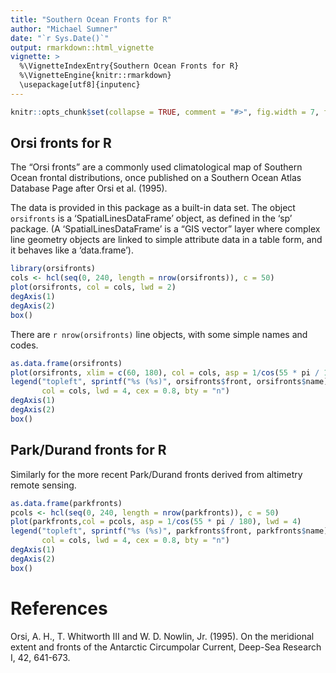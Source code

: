 ```yaml
---
title: "Southern Ocean Fronts for R"
author: "Michael Sumner"
date: "`r Sys.Date()`"
output: rmarkdown::html_vignette
vignette: >
  %\VignetteIndexEntry{Southern Ocean Fronts for R}
  %\VignetteEngine{knitr::rmarkdown}
  \usepackage[utf8]{inputenc}
---
```



```r
knitr::opts_chunk$set(collapse = TRUE, comment = "#>", fig.width = 7, fig.height = 7)
```

Orsi fronts for R
---------------------------

The "Orsi fronts" are a commonly used climatological map of Southern Ocean frontal distributions, once published on a
Southern Ocean Atlas Database Page after Orsi et al. (1995). 


The data is provided in this package as a built-in data set. The object `orsifronts` is a 'SpatialLinesDataFrame' object, as defined in the 'sp' package. (A 'SpatialLinesDataFrame' is a "GIS vector" layer where complex line geometry objects are linked to simple attribute data in a table form, and it behaves like a 'data.frame'). 

```r
library(orsifronts)
cols <- hcl(seq(0, 240, length = nrow(orsifronts)), c = 50)
plot(orsifronts, col = cols, lwd = 2)
degAxis(1)
degAxis(2)
box()
```

There are `r nrow(orsifronts)` line objects, with some simple names and codes. 

```r
as.data.frame(orsifronts)
plot(orsifronts, xlim = c(60, 180), col = cols, asp = 1/cos(55 * pi / 180), lwd = 4)
legend("topleft", sprintf("%s (%s)", orsifronts$front, orsifronts$name),  
       col = cols, lwd = 4, cex = 0.8, bty = "n")
degAxis(1)
degAxis(2)
box()
```



Park/Durand fronts for R
---------------------------

Similarly for the more recent Park/Durand fronts derived from altimetry remote sensing. 

```r
as.data.frame(parkfronts)
pcols <- hcl(seq(0, 240, length = nrow(parkfronts)), c = 50)
plot(parkfronts,col = pcols, asp = 1/cos(55 * pi / 180), lwd = 4)
legend("topleft", sprintf("%s (%s)", parkfronts$front, parkfronts$name),  
       col = cols, lwd = 4, cex = 0.8, bty = "n")
degAxis(1)
degAxis(2)
box()
```

# References

Orsi, A. H., T. Whitworth III and W. D. Nowlin, Jr. (1995). On the meridional extent and fronts of the Antarctic Circumpolar Current, Deep-Sea Research I, 42, 641-673.

